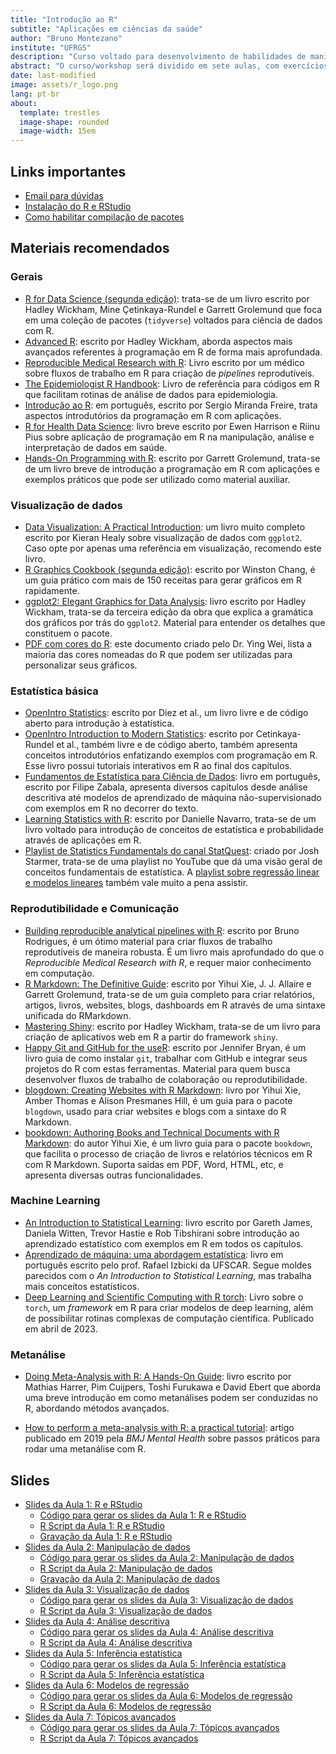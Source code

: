 ```yaml
---
title: "Introdução ao R"
subtitle: "Aplicações em ciências da saúde"
author: "Bruno Montezano"
institute: "UFRGS"
description: "Curso voltado para desenvolvimento de habilidades de manipulação e análise de dados em R para pesquisadores da área da saúde"
abstract: "O curso/workshop será dividido em sete aulas, com exercícios para aplicação dos conceitos aprendidos. Conhecimento básico de estatística e experiência prévia em análise de dados é desejável, mas não obrigatório. Os participantes devem ter conhecimento básico de informática."
date: last-modified
image: assets/r_logo.png
lang: pt-br
about: 
  template: trestles
  image-shape: rounded
  image-width: 15em
---
```


## Links importantes

* [Email para dúvidas](mailto:brunodoyt@gmail.com)
* [Instalação do R e RStudio](instalacao.html)
* [Como habilitar compilação de pacotes](compilacao.html)

## Materiais recomendados

### Gerais

* [R for Data Science (segunda edição)](https://r4ds.hadley.nz/): trata-se de um
livro escrito por Hadley Wickham, Mine Çetinkaya-Rundel e Garrett Grolemund
que foca em uma coleção de pacotes (`tidyverse`) voltados para ciência de dados
com R.
* [Advanced R](http://adv-r.had.co.nz/): escrito por Hadley Wickham, aborda aspectos
mais avançados referentes à programação em R de forma mais aprofundada.
* [Reproducible Medical Research with R](https://www.bookdown.org/pdr_higgins/rmrwr/):
Livro escrito por um médico sobre fluxos de trabalho em R para criação de *pipelines*
reprodutíveis.
* [The Epidemiologist R Handbook](https://epirhandbook.com/en/): Livro de referência para
códigos em R que facilitam rotinas de análise de dados para epidemiologia.
* [Introdução ao R](https://www.lampada.uerj.br/arquivosdb/_book2/): em português,
escrito por
Sergio Miranda Freire, trata aspectos introdutórios da programação em R com
aplicações.
* [R for Health Data Science](https://argoshare.is.ed.ac.uk/healthyr_book/): livro
breve escrito por Ewen Harrison e Riinu Pius sobre aplicação de programação em R
na manipulação, análise e interpretação de dados em saúde.
* [Hands-On Programming with R](https://rstudio-education.github.io/hopr/):
escrito por Garrett Grolemund, trata-se de um livro breve de introdução a
programação em R com aplicações e exemplos práticos que pode ser utilizado
como material auxiliar.

### Visualização de dados

* [Data Visualization: A Practical Introduction](https://socviz.co/): um livro muito
completo escrito por Kieran Healy sobre visualização de dados com `ggplot2`. Caso opte
por apenas uma referência em visualização, recomendo este livro.
* [R Graphics Cookbook (segunda edição)](https://r-graphics.org/): escrito por Winston Chang,
é um guia prático com mais de 150 receitas para gerar gráficos em R rapidamente.
* [ggplot2: Elegant Graphics for Data Analysis](https://ggplot2-book.org/): livro escrito por Hadley Wickham, trata-se da terceira edição da obra que explica a gramática dos gráficos por trás do `ggplot2`. Material para entender os detalhes que constituem o pacote.
* [PDF com cores do R](https://www.stat.columbia.edu/~tzheng/files/Rcolor.pdf):
este documento criado pelo Dr. Ying Wei, lista a maioria das cores nomeadas do R que podem
ser utilizadas para personalizar seus gráficos.

### Estatística básica

* [OpenIntro Statistics](https://www.openintro.org/book/os/): escrito por Diez et al.,
um livro livre e de código aberto para introdução à estatística.
* [OpenIntro Introduction to Modern Statistics](https://openintro-ims.netlify.app/):
escrito por Cetinkaya-Rundel et al., também livre e de código aberto, também apresenta
conceitos introdutórios enfatizando exemplos com programação em R. Esse livro possui
tutoriais interativos em R ao final dos capítulos.
* [Fundamentos de Estatística para Ciência de Dados](https://filipezabala.com/fdepcdd/):
livro em português, escrito por Filipe Zabala, apresenta diversos capítulos desde
análise descritiva até modelos de aprendizado de máquina não-supervisionado com
exemplos em R no decorrer do texto.
* [Learning Statistics with R](https://learningstatisticswithr.com/book/): escrito
por Danielle Navarro, trata-se de um livro voltado para introdução de conceitos
de estatística e probabilidade através de aplicações em R.
* [Playlist de Statistics Fundamentals do canal StatQuest](https://youtube.com/playlist?list=PLblh5JKOoLUK0FLuzwntyYI10UQFUhsY9):
criado por Josh Starmer, trata-se de uma playlist no YouTube que dá uma visão geral
de conceitos fundamentais de estatística. A [playlist sobre regressão linear e modelos
lineares](https://youtube.com/playlist?list=PLblh5JKOoLUIzaEkCLIUxQFjPIlapw8nU) também vale muito a pena assistir.

### Reprodutibilidade e Comunicação

* [Building reproducible analytical pipelines with R](https://raps-with-r.dev/): escrito por Bruno Rodrigues,
é um ótimo material para criar fluxos de trabalho reprodutíveis de maneira robusta. É um
livro mais aprofundado do que o *Reproducible Medical Research with R*, e requer maior
conhecimento em computação.
* [R Markdown: The Definitive Guide](https://bookdown.org/yihui/rmarkdown/): escrito
por Yihui Xie, J. J. Allaire e Garrett Grolemund, trata-se de um guia completo para
criar relatórios, artigos, livros, websites, blogs, dashboards em R através de uma
sintaxe unificada do RMarkdown.
* [Mastering Shiny](https://mastering-shiny.org/): escrito por Hadley Wickham,
trata-se de um livro para criação de aplicativos web em R a partir do framework
`shiny`.
* [Happy Git and GitHub for the useR](https://happygitwithr.com//): escrito por
Jennifer Bryan, é um livro guia
de como instalar `git`, trabalhar com GitHub e integrar seus projetos do R com
estas ferramentas. Material para quem busca desenvolver fluxos de trabalho
de colaboração ou reprodutibilidade.
* [blogdown: Creating Websites with R Markdown](https://bookdown.org/yihui/blogdown/):
livro por Yihui Xie, Amber Thomas e Alison Presmanes Hill, é um guia para o pacote
`blogdown`, usado para criar websites e blogs com a sintaxe do R Markdown.
* [bookdown: Authoring Books and Technical Documents with R Markdown](https://bookdown.org/yihui/bookdown/):
do autor Yihui Xie, é um livro guia para o pacote `bookdown`, que facilita o
processo de criação de livros e relatórios técnicos em R com R Markdown.
Suporta saídas em PDF, Word, HTML, etc, e apresenta diversas outras
funcionalidades.

### Machine Learning

* [An Introduction to Statistical Learning](https://www.statlearning.com/): livro
escrito por Gareth James, Daniela Witten, Trevor Hastie e Rob Tibshirani sobre
introdução ao aprendizado estatístico com exemplos em R em todos os capítulos.
* [Aprendizado de máquina: uma abordagem estatística](http://www.rizbicki.ufscar.br/ame/):
livro em português escrito pelo prof. Rafael Izbicki da UFSCAR. Segue moldes parecidos com
o *An Introduction to Statistical Learning*, mas trabalha mais conceitos estatísticos.
* [Deep Learning and Scientific Computing with R torch](https://skeydan.github.io/Deep-Learning-and-Scientific-Computing-with-R-torch/):
Livro sobre o `torch`, um *framework* em R para criar modelos de deep learning, além
de possibilitar rotinas complexas de computação científica. Publicado em abril de 2023.

### Metanálise

* [Doing Meta-Analysis with R: A Hands-On Guide](https://bookdown.org/MathiasHarrer/Doing_Meta_Analysis_in_R/):
livro escrito por Mathias Harrer, Pim Cuijpers, Toshi Furukawa e
David Ebert que aborda uma breve introdução em como metanálises
podem ser conduzidas no R, abordando métodos avançados.

* [How to perform a meta-analysis with R: a practical tutorial](https://mentalhealth.bmj.com/content/22/4/153): artigo
publicado em 2019 pela *BMJ Mental Health* sobre passos práticos para
rodar uma metanálise com R.

## Slides

* [Slides da Aula 1: R e RStudio](slides/1_r_e_rstudio/slides_r_e_rstudio.html)
  - [Código para gerar os slides da Aula 1: R e RStudio](https://raw.githubusercontent.com/brunomontezano/r-workshop/main/slides/1_r_rstudio/slides_r_e_rstudio.qmd)
  - [R Script da Aula 1: R e RStudio](https://raw.githubusercontent.com/brunomontezano/r-workshop/main/slides/1_r_e_rstudio/script_r_e_rstudio.R)
  - [Gravação da Aula 1: R e RStudio](https://youtu.be/MhysI-QdtZY)

* [Slides da Aula 2: Manipulação de dados](slides/2_manipulacao/slides_manipulacao.html)
  - [Código para gerar os slides da Aula 2: Manipulação de dados](https://raw.githubusercontent.com/brunomontezano/r-workshop/main/slides/2_manipulacao/slides_manipulacao.qmd)
  - [R Script da Aula 2: Manipulação de dados](https://raw.githubusercontent.com/brunomontezano/r-workshop/main/slides/2_manipulacao/script_manipulacao.R)
  - [Gravação da Aula 2: Manipulação de dados](https://youtu.be/EpWgpzLWxJ8)
  
* [Slides da Aula 3: Visualização de dados](slides/3_visualizacao/slides_visualizacao.html)
  - [Código para gerar os slides da Aula 3: Visualização de dados](https://raw.githubusercontent.com/brunomontezano/r-workshop/main/slides/3_visualizacao/slides_visualizacao.qmd)
  - [R Script da Aula 3: Visualização de dados](https://raw.githubusercontent.com/brunomontezano/r-workshop/main/slides/3_visualizacao/script_visualizacao.R)
  
* [Slides da Aula 4: Análise descritiva](slides/4_descritiva/slides_descritiva.html)
  - [Código para gerar os slides da Aula 4: Análise descritiva](https://raw.githubusercontent.com/brunomontezano/r-workshop/main/slides/4_descritiva/slides_descritiva.qmd)
  - [R Script da Aula 4: Análise descritiva](https://raw.githubusercontent.com/brunomontezano/r-workshop/main/slides/4_descritiva/script_descritiva.R)
  
* [Slides da Aula 5: Inferência estatística](slides/5_inferencia/slides_inferencia.html)
  - [Código para gerar os slides da Aula 5: Inferência estatística](https://raw.githubusercontent.com/brunomontezano/r-workshop/main/slides/5_inferencia/slides_inferencia.qmd)
  - [R Script da Aula 5: Inferência estatística](https://raw.githubusercontent.com/brunomontezano/r-workshop/main/slides/5_inferencia/script_inferencia.R)
  
* [Slides da Aula 6: Modelos de regressão](slides/6_regressao/slides_regressao.html)
  - [Código para gerar os slides da Aula 6: Modelos de regressão](https://raw.githubusercontent.com/brunomontezano/r-workshop/main/slides/6_regressao/slides_regressao.qmd)
  - [R Script da Aula 6: Modelos de regressão](https://raw.githubusercontent.com/brunomontezano/r-workshop/main/slides/6_regressao/script_regressao.R)
  
* [Slides da Aula 7: Tópicos avançados](slides/7_topicos_avancados/slides_topicos_avancados.html)
  - [Código para gerar os slides da Aula 7: Tópicos avançados](https://raw.githubusercontent.com/brunomontezano/r-workshop/main/slides/7_topicos_avancados/slides_topicos_avancados.qmd)
  - [R Script da Aula 7: Tópicos avançados](https://raw.githubusercontent.com/brunomontezano/r-workshop/main/slides/7_topicos_avancados/script_topicos_avancados.R)